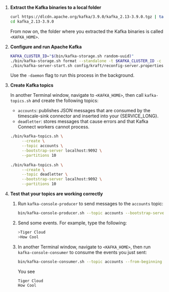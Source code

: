 
1. **Extract the Kafka binaries to a local folder**

    ```bash
    curl https://dlcdn.apache.org/kafka/3.9.0/kafka_2.13-3.9.0.tgz | tar -xzf - 
    cd kafka_2.13-3.9.0
    ```
   From now on, the folder where you extracted the Kafka binaries is called `<KAFKA_HOME>`.

1. **Configure and run Apache Kafka**

   ```bash
   KAFKA_CLUSTER_ID="$(bin/kafka-storage.sh random-uuid)"
   ./bin/kafka-storage.sh format --standalone -t $KAFKA_CLUSTER_ID -c config/kraft/reconfig-server.properties
   ./bin/kafka-server-start.sh config/kraft/reconfig-server.properties
   ```
   Use the `-daemon` flag to run this process in the background.

1. **Create Kafka topics**

   In another Terminal window, navigate to `<KAFKA_HOME>`, then call `kafka-topics.sh` and create the following topics:
   - `accounts`: publishes JSON messages that are consumed by the timescale-sink connector and inserted into your {SERVICE_LONG}.
   - `deadletter`: stores messages that cause errors and that Kafka Connect workers cannot process.

   ```bash
   ./bin/kafka-topics.sh \
        --create \
        --topic accounts \
        --bootstrap-server localhost:9092 \
        --partitions 10
        
   ./bin/kafka-topics.sh \
        --create \
        --topic deadletter \
        --bootstrap-server localhost:9092 \
        --partitions 10
   ```

1. **Test that your topics are working correctly**
   1. Run `kafka-console-producer` to send messages to the `accounts` topic:
      ```bash
      bin/kafka-console-producer.sh --topic accounts --bootstrap-server localhost:9092
      ```
   1. Send some events. For example, type the following:
      ```bash
      >Tiger Cloud
      >How Cool
      ```
   1. In another Terminal window, navigate to `<KAFKA_HOME>`, then run `kafka-console-consumer` to consume the events you just sent:
      ```bash
      bin/kafka-console-consumer.sh --topic accounts --from-beginning --bootstrap-server localhost:9092
      ```
      You see
      ```bash
      Tiger Cloud
      How Cool
     ```
   

